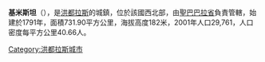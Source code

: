'''基米斯坦'''（{{lang-es|Quimistán}}），是[[洪都拉斯|洪都拉斯]]的城鎮，位於該國西北部，由[[聖巴巴拉省|聖巴巴拉省]]負責管轄，始建於1791年，面積731.90平方公里，海拔高度182米，2001年人口29,761，人口密度每平方公里40.66人。

{{coord|15|21|N|88|24|W|display=title|region:HN_type:city_source:GNS-enwiki}}

{{Honduras-geo-stub}}
[[Category:洪都拉斯城市|Category:洪都拉斯城市]]